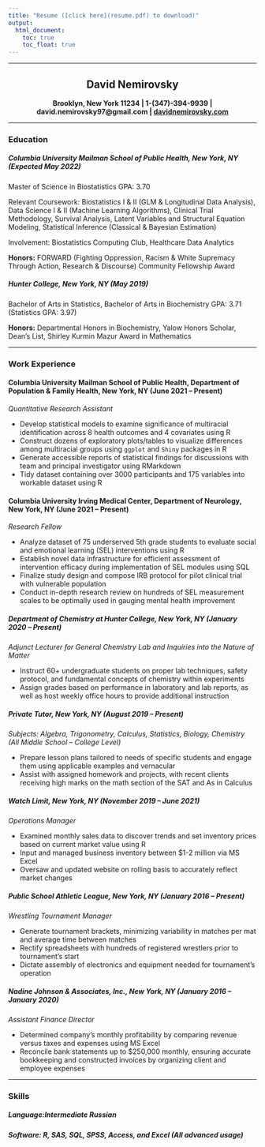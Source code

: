 ```yaml
---
title: "Resume ([click here](resume.pdf) to download)"
output: 
  html_document:
    toc: true
    toc_float: true
---
```

***

<div align = "center">
## **David Nemirovsky**

**Brooklyn, New York 11234 | 1-(347)-394-9939 | david.nemirovsky97@gmail.com | [davidnemirovsky.com](davidnemirovsky.com)**

***

<div align = "left">
### **Education**

##### **Columbia University Mailman School of Public Health**, New York, NY (Expected May 2022)

Master of Science in Biostatistics GPA: 3.70

Relevant Coursework: Biostatistics I & II (GLM & Longitudinal Data Analysis), Data Science I & II (Machine Learning Algorithms), Clinical Trial Methodology, Survival Analysis, Latent Variables and Structural Equation Modeling, Statistical Inference (Classical & Bayesian Estimation)

Involvement: Biostatistics Computing Club, Healthcare Data Analytics

**Honors:** FORWARD (Fighting Oppression, Racism & White Supremacy Through Action, Research & Discourse) Community Fellowship Award

##### **Hunter College**, New York, NY (May 2019)

Bachelor of Arts in Statistics, Bachelor of Arts in Biochemistry GPA: 3.71 (Statistics GPA: 3.97)

**Honors:** Departmental Honors in Biochemistry, Yalow Honors Scholar, Dean’s List, Shirley Kurmin Mazur Award in Mathematics

***

### **Work Experience**

#### **Columbia University Mailman School of Public Health, Department of Population & Family Health**, New York, NY (June 2021 – Present)

*Quantitative Research Assistant*

+ Develop statistical models to examine significance of multiracial identification across 8 health outcomes and 4 covariates using R
+ Construct dozens of exploratory plots/tables to visualize differences among multiracial groups using `ggplot` and `Shiny` packages in R
+ Generate accessible reports of statistical findings for discussions with team and principal investigator using RMarkdown
+ Tidy dataset containing over 3000 participants and 175 variables into workable dataset using R

#### **Columbia University Irving Medical Center, Department of Neurology**, New York, NY (June 2021 – Present)

*Research Fellow*

+ Analyze dataset of 75 underserved 5th grade students to evaluate social and emotional learning (SEL) interventions using R
+	Establish novel data infrastructure for efficient assessment of intervention efficacy during implementation of SEL modules using SQL
+	Finalize study design and compose IRB protocol for pilot clinical trial with vulnerable population
+	Conduct in-depth research review on hundreds of SEL measurement scales to be optimally used in gauging mental health improvement

##### **Department of Chemistry at Hunter College**, New York, NY (January 2020 – Present)

*Adjunct Lecturer for General Chemistry Lab and Inquiries into the Nature of Matter*

+	Instruct 60+ undergraduate students on proper lab techniques, safety protocol, and fundamental concepts of chemistry within experiments 
+	Assign grades based on performance in laboratory and lab reports, as well as host weekly office hours to provide additional instruction 

##### **Private Tutor**, New York, NY (August 2019 – Present)

*Subjects: Algebra, Trigonometry, Calculus, Statistics, Biology, Chemistry (All Middle School – College Level)*

+ Prepare lesson plans tailored to needs of specific students and engage them using applicable examples and vernacular
+	Assist with assigned homework and projects, with recent clients receiving high marks on the math section of the SAT and As in Calculus

##### **Watch Limit**, New York, NY	(November 2019 – June 2021)

*Operations Manager*

+	Examined monthly sales data to discover trends and set inventory prices based on current market value using R 
+	Input and managed business inventory between $1-2 million via MS Excel 
+	Oversaw and updated website on rolling basis to accurately reflect market changes

##### **Public School Athletic League**, New York, NY (January 2016 – Present)

*Wrestling Tournament Manager*

+	Generate tournament brackets, minimizing variability in matches per mat and average time between matches
+	Rectify spreadsheets with hundreds of registered wrestlers prior to tournament’s start
+	Dictate assembly of electronics and equipment needed for tournament’s operation

##### **Nadine Johnson & Associates, Inc.**, New York, NY (January 2016 – January 2020)

*Assistant Finance Director*

+	Determined company’s monthly profitability by comparing revenue versus taxes and expenses using MS Excel
+	Reconcile bank statements up to $250,000 monthly, ensuring accurate bookkeeping and constructed invoices by organizing client and employee expenses

***

### **Skills**

##### **Language:**Intermediate Russian

##### **Software:** R, SAS, SQL, SPSS, Access, and Excel (All advanced usage)